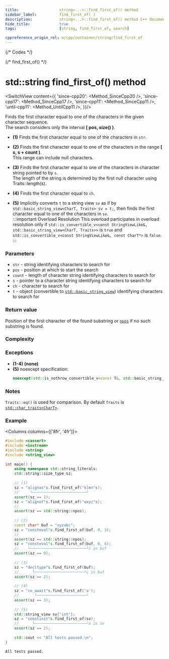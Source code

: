 ```yaml
---
title:					string<...>::find_first_of() method
sidebar_label:			find_first_of( )
description:			string<...>::find_first_of() method C++ documentation
hide_title:				true
tags:					[string, find_first_of, search]

cppreference_origin_rel: w/cpp/container/string/find_first_of
---
```




{/* Codes */}

{/* find_first_of() */}

# std::string find_first_of() method

<SwitchView content={{
	'since-cpp20': <Method_SinceCpp20 />,
	'since-cpp17': <Method_SinceCpp17 />,
	'since-cpp11': <Method_SinceCpp11 />,
	'until-cpp11': <Method_UntilCpp11 />,
}}/>

Finds the first character equal to one of the characters in the given character sequence.  
The search considers only the interval **[ pos, size() )**.  

 - **(1)** Finds the first character equal to one of the characters in `str`.

 - **(2)** Finds the first character equal to one of the characters in the range **[ s, s + count )**.  
	This range can include null characters.

 - **(3)** Finds the first character equal to one of the characters in character string pointed to by `s`.  
	 The length of the string is determined by the first null character using Traits::length(s).

 - **(4)** Finds the first character equal to `ch`.

 - **(5)** Implicitly converts `t` to a string view `sv` as if by `std::basic_string_view<CharT, Traits> sv = t;`, then finds the first character equal to one of the characters in `sv`.  
	:::important Overload Resolution
	This overload participates in overload resolution only if `std::is_convertible_v<const StringViewLike&, std::basic_string_view<CharT, Traits>>` is `true` and `std::is_convertible_v<const StringViewLike&, const CharT*>` is `false`.
	:::

### Parameters

 - `str` - string identifying characters to search for
 - `pos` - position at which to start the search
 - `count` - length of character string identifying characters to search for
 - `s` - pointer to a character string identifying characters to search for
 - `ch` - character to search for
 - `t` - object (convertible to [`std::basic_string_view`](../string_view)) identifying characters to search for

### Return value

Position of the first character of the found substring or [`npos`](#) if no such substring is found.

### Complexity

<ImproveSection />

### Exceptions

 - **(1-4)** **(none)**
 - **(5)** noexcept specification:
	```cpp
	noexcept(std::is_nothrow_convertible_v<const T&, std::basic_string_view<CharT, Traits>>)
	```

### Notes

`Traits::eq()` is used for comparison. By default `Traits` is [`std::char_traits<CharT>`](#).

### Example

<Columns columns={['8fr', '4fr']}>
<div>

```cpp
#include <cassert>
#include <iostream>
#include <string>
#include <string_view>
 
int main() {
    using namespace std::string_literals;
    std::string::size_type sz;
 
    // (1)
    sz = "alignas"s.find_first_of("klmn"s);
    //     └────────────────────────┘
    assert(sz == 1);
    sz = "alignof"s.find_first_of("wxyz"s);
    //
    assert(sz == std::string::npos);
 
    // (2)
    const char* buf = "xyzabc";
    sz = "consteval"s.find_first_of(buf, 0, 3);
    //
    assert(sz == std::string::npos);
    sz = "consteval"s.find_first_of(buf, 0, 6);
    //    └─────────────────────────┘c in buf
    assert(sz == 0);
 
    // (3)
    sz = "decltype"s.find_first_of(buf);
    //      └──────────────────────┘c in buf
    assert(sz == 2);
 
    // (4)
    sz = "co_await"s.find_first_of('a');
    //       └──────────────────────┘
    assert(sz == 3);
 
    // (5)
    std::string_view sv{"int"};
    sz = "constinit"s.find_first_of(sv);
    //      └───────────────────────┘n in sv
    assert(sz == 2);
 
    std::cout << "All tests passed.\n";
}
```

</div>
<div>

```plaintext title="Output"
All tests passed.
```

</div>
</Columns>
